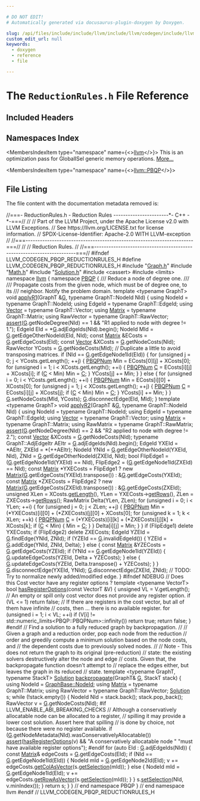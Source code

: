 ```yaml
---

# DO NOT EDIT!
# Automatically generated via docusaurus-plugin-doxygen by Doxygen.

slug: /api/files/include/include/llvm/include/llvm/codegen/include/llvm/codegen/pbqp/reductionrules-h
custom_edit_url: null
keywords:
  - doxygen
  - reference
  - file

---
```





# The `ReductionRules.h` File Reference

<DoxygenPage pluginConfig={pluginConfig}>



## Included Headers

<IncludesList>
<IncludesListItem
  filePath="Graph.h"
  permalink="/docs/api/files/include/include/llvm/include/llvm/codegen/include/llvm/codegen/pbqp/graph-h"
  isLocal="true" />
<IncludesListItem
  filePath="Math.h"
  permalink="/docs/api/files/include/include/llvm/include/llvm/codegen/include/llvm/codegen/pbqp/math-h"
  isLocal="true" />
<IncludesListItem
  filePath="Solution.h"
  permalink="/docs/api/files/include/include/llvm/include/llvm/codegen/include/llvm/codegen/pbqp/solution-h"
  isLocal="true" />
<IncludesListItem
  filePath="cassert"
  permalink=""
  isLocal="false" />
<IncludesListItem
  filePath="limits"
  permalink=""
  isLocal="false" />
</IncludesList>

## Namespaces Index

<MembersIndex>

<MembersIndexItem
  type="namespace"
  name={<><a href="/docs/api/namespaces/llvm">llvm</a></>}>
This is an optimization pass for GlobalISel generic memory operations. <a href="/docs/api/namespaces/llvm/#details">More...</a>
</MembersIndexItem>

<MembersIndexItem
  type="namespace"
  name={<><a href="/docs/api/namespaces/llvm/pbqp">llvm::PBQP</a></>}>
</MembersIndexItem>

</MembersIndex>


## File Listing

The file content with the documentation metadata removed is:

<ProgramListing>

<Link id="l00001" /><CodeLine lineNumber="1"><Highlight kind="comment">//===- ReductionRules.h - Reduction Rules -----------------------&#42;- C++ -&#42;-===//</Highlight><Highlight kind="normal"></Highlight></CodeLine>
<Link id="l00002" /><CodeLine lineNumber="2"><Highlight kind="normal"></Highlight><Highlight kind="comment">//</Highlight><Highlight kind="normal"></Highlight></CodeLine>
<Link id="l00003" /><CodeLine lineNumber="3"><Highlight kind="normal"></Highlight><Highlight kind="comment">// Part of the LLVM Project, under the Apache License v2.0 with LLVM Exceptions.</Highlight><Highlight kind="normal"></Highlight></CodeLine>
<Link id="l00004" /><CodeLine lineNumber="4"><Highlight kind="normal"></Highlight><Highlight kind="comment">// See https://llvm.org/LICENSE.txt for license information.</Highlight><Highlight kind="normal"></Highlight></CodeLine>
<Link id="l00005" /><CodeLine lineNumber="5"><Highlight kind="normal"></Highlight><Highlight kind="comment">// SPDX-License-Identifier: Apache-2.0 WITH LLVM-exception</Highlight><Highlight kind="normal"></Highlight></CodeLine>
<Link id="l00006" /><CodeLine lineNumber="6"><Highlight kind="normal"></Highlight><Highlight kind="comment">//</Highlight><Highlight kind="normal"></Highlight></CodeLine>
<Link id="l00007" /><CodeLine lineNumber="7"><Highlight kind="normal"></Highlight><Highlight kind="comment">//===----------------------------------------------------------------------===//</Highlight><Highlight kind="normal"></Highlight></CodeLine>
<Link id="l00008" /><CodeLine lineNumber="8"><Highlight kind="normal"></Highlight><Highlight kind="comment">//</Highlight><Highlight kind="normal"></Highlight></CodeLine>
<Link id="l00009" /><CodeLine lineNumber="9"><Highlight kind="normal"></Highlight><Highlight kind="comment">// Reduction Rules.</Highlight><Highlight kind="normal"></Highlight></CodeLine>
<Link id="l00010" /><CodeLine lineNumber="10"><Highlight kind="normal"></Highlight><Highlight kind="comment">//</Highlight><Highlight kind="normal"></Highlight></CodeLine>
<Link id="l00011" /><CodeLine lineNumber="11"><Highlight kind="normal"></Highlight><Highlight kind="comment">//===----------------------------------------------------------------------===//</Highlight><Highlight kind="normal"></Highlight></CodeLine>
<Link id="l00012" /><CodeLine lineNumber="12"><Highlight kind="normal"></Highlight></CodeLine>
<Link id="l00013" /><CodeLine lineNumber="13"><Highlight kind="normal"></Highlight><Highlight kind="preprocessor">#ifndef LLVM&#95;CODEGEN&#95;PBQP&#95;REDUCTIONRULES&#95;H</Highlight><Highlight kind="normal"></Highlight></CodeLine>
<Link id="l00014" /><CodeLine lineNumber="14"><Highlight kind="normal"></Highlight><Highlight kind="preprocessor">#define LLVM&#95;CODEGEN&#95;PBQP&#95;REDUCTIONRULES&#95;H</Highlight><Highlight kind="normal"></Highlight></CodeLine>
<Link id="l00015" /><CodeLine lineNumber="15"><Highlight kind="normal"></Highlight></CodeLine>
<Link id="l00016" /><CodeLine lineNumber="16"><Highlight kind="normal"></Highlight><Highlight kind="preprocessor">#include &quot;<a href="/docs/api/files/include/include/llvm/include/llvm/codegen/include/llvm/codegen/pbqp/graph-h">Graph.h</a>&quot;</Highlight><Highlight kind="normal"></Highlight></CodeLine>
<Link id="l00017" /><CodeLine lineNumber="17"><Highlight kind="normal"></Highlight><Highlight kind="preprocessor">#include &quot;<a href="/docs/api/files/include/include/llvm/include/llvm/codegen/include/llvm/codegen/pbqp/math-h">Math.h</a>&quot;</Highlight><Highlight kind="normal"></Highlight></CodeLine>
<Link id="l00018" /><CodeLine lineNumber="18"><Highlight kind="normal"></Highlight><Highlight kind="preprocessor">#include &quot;<a href="/docs/api/files/include/include/llvm/include/llvm/codegen/include/llvm/codegen/pbqp/solution-h">Solution.h</a>&quot;</Highlight><Highlight kind="normal"></Highlight></CodeLine>
<Link id="l00019" /><CodeLine lineNumber="19"><Highlight kind="normal"></Highlight><Highlight kind="preprocessor">#include &lt;cassert&gt;</Highlight><Highlight kind="normal"></Highlight></CodeLine>
<Link id="l00020" /><CodeLine lineNumber="20"><Highlight kind="normal"></Highlight><Highlight kind="preprocessor">#include &lt;limits&gt;</Highlight><Highlight kind="normal"></Highlight></CodeLine>
<Link id="l00021" /><CodeLine lineNumber="21"><Highlight kind="normal"></Highlight></CodeLine>
<Link id="l00022" /><CodeLine lineNumber="22"><Highlight kind="normal"></Highlight><Highlight kind="keyword">namespace </Highlight><Highlight kind="normal"><a href="/docs/api/namespaces/llvm">llvm</a> &#123;</Highlight></CodeLine>
<Link id="l00023" /><CodeLine lineNumber="23"><Highlight kind="normal"></Highlight><Highlight kind="keyword">namespace </Highlight><Highlight kind="normal"><a href="/docs/api/namespaces/llvm/pbqp">PBQP</a> &#123;</Highlight></CodeLine>
<Link id="l00024" /><CodeLine lineNumber="24"><Highlight kind="normal"></Highlight><Highlight kind="comment"></Highlight></CodeLine>
<Link id="l00025" /><CodeLine lineNumber="25"><Highlight kind="comment">  /// Reduce a node of degree one.</Highlight></CodeLine>
<Link id="l00026" /><CodeLine lineNumber="26"><Highlight kind="comment">  ///</Highlight></CodeLine>
<Link id="l00027" /><CodeLine lineNumber="27"><Highlight kind="comment">  /// Propagate costs from the given node, which must be of degree one, to its</Highlight></CodeLine>
<Link id="l00028" /><CodeLine lineNumber="28"><Highlight kind="comment">  /// neighbor. Notify the problem domain.</Highlight><Highlight kind="normal"></Highlight></CodeLine>
<Link id="l00029" /><CodeLine lineNumber="29"><Highlight kind="normal">  </Highlight><Highlight kind="keyword">template</Highlight><Highlight kind="normal"> &lt;</Highlight><Highlight kind="keyword">typename</Highlight><Highlight kind="normal"> GraphT&gt;</Highlight></CodeLine>
<Link id="l00030" /><CodeLine lineNumber="30" lineLink="/docs/api/namespaces/llvm/pbqp/#a8e8a0cd1e0e21531b3b6cf88878ee77b"><Highlight kind="normal">  </Highlight><Highlight kind="keywordtype">void</Highlight><Highlight kind="normal"> <a href="/docs/api/namespaces/llvm/pbqp/#a8e8a0cd1e0e21531b3b6cf88878ee77b">applyR1</a>(GraphT &amp;<a href="/docs/api/files/lib/lib/support/md5-cpp/#ad96b7cf3182ce2ba85e5a7a93b12c441">G</a>, </Highlight><Highlight kind="keyword">typename</Highlight><Highlight kind="normal"> GraphT::NodeId NId) &#123;</Highlight></CodeLine>
<Link id="l00031" /><CodeLine lineNumber="31"><Highlight kind="normal">    </Highlight><Highlight kind="keyword">using </Highlight><Highlight kind="normal">NodeId = </Highlight><Highlight kind="keyword">typename</Highlight><Highlight kind="normal"> GraphT::NodeId;</Highlight></CodeLine>
<Link id="l00032" /><CodeLine lineNumber="32"><Highlight kind="normal">    </Highlight><Highlight kind="keyword">using </Highlight><Highlight kind="normal">EdgeId = </Highlight><Highlight kind="keyword">typename</Highlight><Highlight kind="normal"> GraphT::EdgeId;</Highlight></CodeLine>
<Link id="l00033" /><CodeLine lineNumber="33"><Highlight kind="normal">    </Highlight><Highlight kind="keyword">using </Highlight><Highlight kind="normal"><a href="/docs/api/classes/llvm/pbqp/vector">Vector</a> = </Highlight><Highlight kind="keyword">typename</Highlight><Highlight kind="normal"> GraphT::Vector;</Highlight></CodeLine>
<Link id="l00034" /><CodeLine lineNumber="34"><Highlight kind="normal">    </Highlight><Highlight kind="keyword">using </Highlight><Highlight kind="normal"><a href="/docs/api/classes/llvm/pbqp/matrix">Matrix</a> = </Highlight><Highlight kind="keyword">typename</Highlight><Highlight kind="normal"> GraphT::Matrix;</Highlight></CodeLine>
<Link id="l00035" /><CodeLine lineNumber="35"><Highlight kind="normal">    </Highlight><Highlight kind="keyword">using </Highlight><Highlight kind="normal">RawVector = </Highlight><Highlight kind="keyword">typename</Highlight><Highlight kind="normal"> GraphT::RawVector;</Highlight></CodeLine>
<Link id="l00036" /><CodeLine lineNumber="36"><Highlight kind="normal"></Highlight></CodeLine>
<Link id="l00037" /><CodeLine lineNumber="37"><Highlight kind="normal">    <a href="/docs/api/files/lib/lib/target/lib/target/amdgpu/silowercontrolflow-cpp/#a4868c5d81c5ccc98c47aeab6244346a0">assert</a>(<a href="/docs/api/files/lib/lib/support/md5-cpp/#ad96b7cf3182ce2ba85e5a7a93b12c441">G</a>.getNodeDegree(NId) == 1 &amp;&amp;</Highlight></CodeLine>
<Link id="l00038" /><CodeLine lineNumber="38"><Highlight kind="normal">           </Highlight><Highlight kind="stringliteral">&quot;R1 applied to node with degree != 1.&quot;</Highlight><Highlight kind="normal">);</Highlight></CodeLine>
<Link id="l00039" /><CodeLine lineNumber="39"><Highlight kind="normal"></Highlight></CodeLine>
<Link id="l00040" /><CodeLine lineNumber="40"><Highlight kind="normal">    EdgeId EId = &#42;<a href="/docs/api/files/lib/lib/support/md5-cpp/#ad96b7cf3182ce2ba85e5a7a93b12c441">G</a>.adjEdgeIds(NId).begin();</Highlight></CodeLine>
<Link id="l00041" /><CodeLine lineNumber="41"><Highlight kind="normal">    NodeId MId = <a href="/docs/api/files/lib/lib/support/md5-cpp/#ad96b7cf3182ce2ba85e5a7a93b12c441">G</a>.getEdgeOtherNodeId(EId, NId);</Highlight></CodeLine>
<Link id="l00042" /><CodeLine lineNumber="42"><Highlight kind="normal"></Highlight></CodeLine>
<Link id="l00043" /><CodeLine lineNumber="43"><Highlight kind="normal">    </Highlight><Highlight kind="keyword">const</Highlight><Highlight kind="normal"> <a href="/docs/api/classes/llvm/pbqp/matrix">Matrix</a> &amp;ECosts = <a href="/docs/api/files/lib/lib/support/md5-cpp/#ad96b7cf3182ce2ba85e5a7a93b12c441">G</a>.getEdgeCosts(EId);</Highlight></CodeLine>
<Link id="l00044" /><CodeLine lineNumber="44"><Highlight kind="normal">    </Highlight><Highlight kind="keyword">const</Highlight><Highlight kind="normal"> <a href="/docs/api/classes/llvm/pbqp/vector">Vector</a> &amp;XCosts = <a href="/docs/api/files/lib/lib/support/md5-cpp/#ad96b7cf3182ce2ba85e5a7a93b12c441">G</a>.getNodeCosts(NId);</Highlight></CodeLine>
<Link id="l00045" /><CodeLine lineNumber="45"><Highlight kind="normal">    RawVector YCosts = <a href="/docs/api/files/lib/lib/support/md5-cpp/#ad96b7cf3182ce2ba85e5a7a93b12c441">G</a>.getNodeCosts(MId);</Highlight></CodeLine>
<Link id="l00046" /><CodeLine lineNumber="46"><Highlight kind="normal"></Highlight></CodeLine>
<Link id="l00047" /><CodeLine lineNumber="47"><Highlight kind="normal">    </Highlight><Highlight kind="comment">// Duplicate a little to avoid transposing matrices.</Highlight><Highlight kind="normal"></Highlight></CodeLine>
<Link id="l00048" /><CodeLine lineNumber="48"><Highlight kind="normal">    </Highlight><Highlight kind="keywordflow">if</Highlight><Highlight kind="normal"> (NId == <a href="/docs/api/files/lib/lib/support/md5-cpp/#ad96b7cf3182ce2ba85e5a7a93b12c441">G</a>.getEdgeNode1Id(EId)) &#123;</Highlight></CodeLine>
<Link id="l00049" /><CodeLine lineNumber="49"><Highlight kind="normal">      </Highlight><Highlight kind="keywordflow">for</Highlight><Highlight kind="normal"> (</Highlight><Highlight kind="keywordtype">unsigned</Highlight><Highlight kind="normal"> j = 0; j &lt; YCosts.getLength(); ++j) &#123;</Highlight></CodeLine>
<Link id="l00050" /><CodeLine lineNumber="50"><Highlight kind="normal">        <a href="/docs/api/namespaces/llvm/pbqp/#a7bb13d1dd9c69a2a9350ca5ba163a715">PBQPNum</a> Min = ECosts&#91;0&#93;&#91;j&#93; + XCosts&#91;0&#93;;</Highlight></CodeLine>
<Link id="l00051" /><CodeLine lineNumber="51"><Highlight kind="normal">        </Highlight><Highlight kind="keywordflow">for</Highlight><Highlight kind="normal"> (</Highlight><Highlight kind="keywordtype">unsigned</Highlight><Highlight kind="normal"> i = 1; i &lt; XCosts.getLength(); ++i) &#123;</Highlight></CodeLine>
<Link id="l00052" /><CodeLine lineNumber="52"><Highlight kind="normal">          <a href="/docs/api/namespaces/llvm/pbqp/#a7bb13d1dd9c69a2a9350ca5ba163a715">PBQPNum</a> <a href="/docs/api/namespaces/llvm/callingconv/#ac6aa1387c4375260e2468eb5a77fdb4cafd841a49aec1539bc88abc8ff9e170fb">C</a> = ECosts&#91;i&#93;&#91;j&#93; + XCosts&#91;i&#93;;</Highlight></CodeLine>
<Link id="l00053" /><CodeLine lineNumber="53"><Highlight kind="normal">          </Highlight><Highlight kind="keywordflow">if</Highlight><Highlight kind="normal"> (<a href="/docs/api/namespaces/llvm/callingconv/#ac6aa1387c4375260e2468eb5a77fdb4cafd841a49aec1539bc88abc8ff9e170fb">C</a> &lt; Min)</Highlight></CodeLine>
<Link id="l00054" /><CodeLine lineNumber="54"><Highlight kind="normal">            Min = <a href="/docs/api/namespaces/llvm/callingconv/#ac6aa1387c4375260e2468eb5a77fdb4cafd841a49aec1539bc88abc8ff9e170fb">C</a>;</Highlight></CodeLine>
<Link id="l00055" /><CodeLine lineNumber="55"><Highlight kind="normal">        &#125;</Highlight></CodeLine>
<Link id="l00056" /><CodeLine lineNumber="56"><Highlight kind="normal">        YCosts&#91;j&#93; += Min;</Highlight></CodeLine>
<Link id="l00057" /><CodeLine lineNumber="57"><Highlight kind="normal">      &#125;</Highlight></CodeLine>
<Link id="l00058" /><CodeLine lineNumber="58"><Highlight kind="normal">    &#125; </Highlight><Highlight kind="keywordflow">else</Highlight><Highlight kind="normal"> &#123;</Highlight></CodeLine>
<Link id="l00059" /><CodeLine lineNumber="59"><Highlight kind="normal">      </Highlight><Highlight kind="keywordflow">for</Highlight><Highlight kind="normal"> (</Highlight><Highlight kind="keywordtype">unsigned</Highlight><Highlight kind="normal"> i = 0; i &lt; YCosts.getLength(); ++i) &#123;</Highlight></CodeLine>
<Link id="l00060" /><CodeLine lineNumber="60"><Highlight kind="normal">        <a href="/docs/api/namespaces/llvm/pbqp/#a7bb13d1dd9c69a2a9350ca5ba163a715">PBQPNum</a> Min = ECosts&#91;i&#93;&#91;0&#93; + XCosts&#91;0&#93;;</Highlight></CodeLine>
<Link id="l00061" /><CodeLine lineNumber="61"><Highlight kind="normal">        </Highlight><Highlight kind="keywordflow">for</Highlight><Highlight kind="normal"> (</Highlight><Highlight kind="keywordtype">unsigned</Highlight><Highlight kind="normal"> j = 1; j &lt; XCosts.getLength(); ++j) &#123;</Highlight></CodeLine>
<Link id="l00062" /><CodeLine lineNumber="62"><Highlight kind="normal">          <a href="/docs/api/namespaces/llvm/pbqp/#a7bb13d1dd9c69a2a9350ca5ba163a715">PBQPNum</a> <a href="/docs/api/namespaces/llvm/callingconv/#ac6aa1387c4375260e2468eb5a77fdb4cafd841a49aec1539bc88abc8ff9e170fb">C</a> = ECosts&#91;i&#93;&#91;j&#93; + XCosts&#91;j&#93;;</Highlight></CodeLine>
<Link id="l00063" /><CodeLine lineNumber="63"><Highlight kind="normal">          </Highlight><Highlight kind="keywordflow">if</Highlight><Highlight kind="normal"> (<a href="/docs/api/namespaces/llvm/callingconv/#ac6aa1387c4375260e2468eb5a77fdb4cafd841a49aec1539bc88abc8ff9e170fb">C</a> &lt; Min)</Highlight></CodeLine>
<Link id="l00064" /><CodeLine lineNumber="64"><Highlight kind="normal">            Min = <a href="/docs/api/namespaces/llvm/callingconv/#ac6aa1387c4375260e2468eb5a77fdb4cafd841a49aec1539bc88abc8ff9e170fb">C</a>;</Highlight></CodeLine>
<Link id="l00065" /><CodeLine lineNumber="65"><Highlight kind="normal">        &#125;</Highlight></CodeLine>
<Link id="l00066" /><CodeLine lineNumber="66"><Highlight kind="normal">        YCosts&#91;i&#93; += Min;</Highlight></CodeLine>
<Link id="l00067" /><CodeLine lineNumber="67"><Highlight kind="normal">      &#125;</Highlight></CodeLine>
<Link id="l00068" /><CodeLine lineNumber="68"><Highlight kind="normal">    &#125;</Highlight></CodeLine>
<Link id="l00069" /><CodeLine lineNumber="69"><Highlight kind="normal">    <a href="/docs/api/files/lib/lib/support/md5-cpp/#ad96b7cf3182ce2ba85e5a7a93b12c441">G</a>.setNodeCosts(MId, YCosts);</Highlight></CodeLine>
<Link id="l00070" /><CodeLine lineNumber="70"><Highlight kind="normal">    <a href="/docs/api/files/lib/lib/support/md5-cpp/#ad96b7cf3182ce2ba85e5a7a93b12c441">G</a>.disconnectEdge(EId, MId);</Highlight></CodeLine>
<Link id="l00071" /><CodeLine lineNumber="71"><Highlight kind="normal">  &#125;</Highlight></CodeLine>
<Link id="l00072" /><CodeLine lineNumber="72"><Highlight kind="normal"></Highlight></CodeLine>
<Link id="l00073" /><CodeLine lineNumber="73"><Highlight kind="normal">  </Highlight><Highlight kind="keyword">template</Highlight><Highlight kind="normal"> &lt;</Highlight><Highlight kind="keyword">typename</Highlight><Highlight kind="normal"> GraphT&gt;</Highlight></CodeLine>
<Link id="l00074" /><CodeLine lineNumber="74" lineLink="/docs/api/namespaces/llvm/pbqp/#a7d21d6d08fe746df3e5621b4703523ea"><Highlight kind="normal">  </Highlight><Highlight kind="keywordtype">void</Highlight><Highlight kind="normal"> <a href="/docs/api/namespaces/llvm/pbqp/#a7d21d6d08fe746df3e5621b4703523ea">applyR2</a>(GraphT &amp;<a href="/docs/api/files/lib/lib/support/md5-cpp/#ad96b7cf3182ce2ba85e5a7a93b12c441">G</a>, </Highlight><Highlight kind="keyword">typename</Highlight><Highlight kind="normal"> GraphT::NodeId NId) &#123;</Highlight></CodeLine>
<Link id="l00075" /><CodeLine lineNumber="75"><Highlight kind="normal">    </Highlight><Highlight kind="keyword">using </Highlight><Highlight kind="normal">NodeId = </Highlight><Highlight kind="keyword">typename</Highlight><Highlight kind="normal"> GraphT::NodeId;</Highlight></CodeLine>
<Link id="l00076" /><CodeLine lineNumber="76"><Highlight kind="normal">    </Highlight><Highlight kind="keyword">using </Highlight><Highlight kind="normal">EdgeId = </Highlight><Highlight kind="keyword">typename</Highlight><Highlight kind="normal"> GraphT::EdgeId;</Highlight></CodeLine>
<Link id="l00077" /><CodeLine lineNumber="77"><Highlight kind="normal">    </Highlight><Highlight kind="keyword">using </Highlight><Highlight kind="normal"><a href="/docs/api/classes/llvm/pbqp/vector">Vector</a> = </Highlight><Highlight kind="keyword">typename</Highlight><Highlight kind="normal"> GraphT::Vector;</Highlight></CodeLine>
<Link id="l00078" /><CodeLine lineNumber="78"><Highlight kind="normal">    </Highlight><Highlight kind="keyword">using </Highlight><Highlight kind="normal"><a href="/docs/api/classes/llvm/pbqp/matrix">Matrix</a> = </Highlight><Highlight kind="keyword">typename</Highlight><Highlight kind="normal"> GraphT::Matrix;</Highlight></CodeLine>
<Link id="l00079" /><CodeLine lineNumber="79"><Highlight kind="normal">    </Highlight><Highlight kind="keyword">using </Highlight><Highlight kind="normal">RawMatrix = </Highlight><Highlight kind="keyword">typename</Highlight><Highlight kind="normal"> GraphT::RawMatrix;</Highlight></CodeLine>
<Link id="l00080" /><CodeLine lineNumber="80"><Highlight kind="normal"></Highlight></CodeLine>
<Link id="l00081" /><CodeLine lineNumber="81"><Highlight kind="normal">    <a href="/docs/api/files/lib/lib/target/lib/target/amdgpu/silowercontrolflow-cpp/#a4868c5d81c5ccc98c47aeab6244346a0">assert</a>(<a href="/docs/api/files/lib/lib/support/md5-cpp/#ad96b7cf3182ce2ba85e5a7a93b12c441">G</a>.getNodeDegree(NId) == 2 &amp;&amp;</Highlight></CodeLine>
<Link id="l00082" /><CodeLine lineNumber="82"><Highlight kind="normal">           </Highlight><Highlight kind="stringliteral">&quot;R2 applied to node with degree != 2.&quot;</Highlight><Highlight kind="normal">);</Highlight></CodeLine>
<Link id="l00083" /><CodeLine lineNumber="83"><Highlight kind="normal"></Highlight></CodeLine>
<Link id="l00084" /><CodeLine lineNumber="84"><Highlight kind="normal">    </Highlight><Highlight kind="keyword">const</Highlight><Highlight kind="normal"> <a href="/docs/api/classes/llvm/pbqp/vector">Vector</a> &amp;XCosts = <a href="/docs/api/files/lib/lib/support/md5-cpp/#ad96b7cf3182ce2ba85e5a7a93b12c441">G</a>.getNodeCosts(NId);</Highlight></CodeLine>
<Link id="l00085" /><CodeLine lineNumber="85"><Highlight kind="normal"></Highlight></CodeLine>
<Link id="l00086" /><CodeLine lineNumber="86"><Highlight kind="normal">    </Highlight><Highlight kind="keyword">typename</Highlight><Highlight kind="normal"> GraphT::AdjEdgeItr AEItr = <a href="/docs/api/files/lib/lib/support/md5-cpp/#ad96b7cf3182ce2ba85e5a7a93b12c441">G</a>.adjEdgeIds(NId).begin();</Highlight></CodeLine>
<Link id="l00087" /><CodeLine lineNumber="87"><Highlight kind="normal">    EdgeId YXEId = &#42;AEItr,</Highlight></CodeLine>
<Link id="l00088" /><CodeLine lineNumber="88"><Highlight kind="normal">           ZXEId = &#42;(++AEItr);</Highlight></CodeLine>
<Link id="l00089" /><CodeLine lineNumber="89"><Highlight kind="normal"></Highlight></CodeLine>
<Link id="l00090" /><CodeLine lineNumber="90"><Highlight kind="normal">    NodeId YNId = <a href="/docs/api/files/lib/lib/support/md5-cpp/#ad96b7cf3182ce2ba85e5a7a93b12c441">G</a>.getEdgeOtherNodeId(YXEId, NId),</Highlight></CodeLine>
<Link id="l00091" /><CodeLine lineNumber="91"><Highlight kind="normal">           ZNId = <a href="/docs/api/files/lib/lib/support/md5-cpp/#ad96b7cf3182ce2ba85e5a7a93b12c441">G</a>.getEdgeOtherNodeId(ZXEId, NId);</Highlight></CodeLine>
<Link id="l00092" /><CodeLine lineNumber="92"><Highlight kind="normal"></Highlight></CodeLine>
<Link id="l00093" /><CodeLine lineNumber="93"><Highlight kind="normal">    </Highlight><Highlight kind="keywordtype">bool</Highlight><Highlight kind="normal"> FlipEdge1 = (<a href="/docs/api/files/lib/lib/support/md5-cpp/#ad96b7cf3182ce2ba85e5a7a93b12c441">G</a>.getEdgeNode1Id(YXEId) == NId),</Highlight></CodeLine>
<Link id="l00094" /><CodeLine lineNumber="94"><Highlight kind="normal">         FlipEdge2 = (<a href="/docs/api/files/lib/lib/support/md5-cpp/#ad96b7cf3182ce2ba85e5a7a93b12c441">G</a>.getEdgeNode1Id(ZXEId) == NId);</Highlight></CodeLine>
<Link id="l00095" /><CodeLine lineNumber="95"><Highlight kind="normal"></Highlight></CodeLine>
<Link id="l00096" /><CodeLine lineNumber="96"><Highlight kind="normal">    </Highlight><Highlight kind="keyword">const</Highlight><Highlight kind="normal"> <a href="/docs/api/classes/llvm/pbqp/matrix">Matrix</a> &#42;YXECosts = FlipEdge1 ?</Highlight></CodeLine>
<Link id="l00097" /><CodeLine lineNumber="97"><Highlight kind="normal">      </Highlight><Highlight kind="keyword">new</Highlight><Highlight kind="normal"> <a href="/docs/api/files/lib/lib/codegen/liveregmatrix-cpp/#a8989acb71bd355e02bcf3a930b5e54ea">Matrix</a>(<a href="/docs/api/files/lib/lib/support/md5-cpp/#ad96b7cf3182ce2ba85e5a7a93b12c441">G</a>.getEdgeCosts(YXEId).transpose()) :</Highlight></CodeLine>
<Link id="l00098" /><CodeLine lineNumber="98"><Highlight kind="normal">      &amp;<a href="/docs/api/files/lib/lib/support/md5-cpp/#ad96b7cf3182ce2ba85e5a7a93b12c441">G</a>.getEdgeCosts(YXEId);</Highlight></CodeLine>
<Link id="l00099" /><CodeLine lineNumber="99"><Highlight kind="normal"></Highlight></CodeLine>
<Link id="l00100" /><CodeLine lineNumber="100"><Highlight kind="normal">    </Highlight><Highlight kind="keyword">const</Highlight><Highlight kind="normal"> <a href="/docs/api/classes/llvm/pbqp/matrix">Matrix</a> &#42;ZXECosts = FlipEdge2 ?</Highlight></CodeLine>
<Link id="l00101" /><CodeLine lineNumber="101"><Highlight kind="normal">      </Highlight><Highlight kind="keyword">new</Highlight><Highlight kind="normal"> <a href="/docs/api/files/lib/lib/codegen/liveregmatrix-cpp/#a8989acb71bd355e02bcf3a930b5e54ea">Matrix</a>(<a href="/docs/api/files/lib/lib/support/md5-cpp/#ad96b7cf3182ce2ba85e5a7a93b12c441">G</a>.getEdgeCosts(ZXEId).transpose()) :</Highlight></CodeLine>
<Link id="l00102" /><CodeLine lineNumber="102"><Highlight kind="normal">      &amp;<a href="/docs/api/files/lib/lib/support/md5-cpp/#ad96b7cf3182ce2ba85e5a7a93b12c441">G</a>.getEdgeCosts(ZXEId);</Highlight></CodeLine>
<Link id="l00103" /><CodeLine lineNumber="103"><Highlight kind="normal"></Highlight></CodeLine>
<Link id="l00104" /><CodeLine lineNumber="104"><Highlight kind="normal">    </Highlight><Highlight kind="keywordtype">unsigned</Highlight><Highlight kind="normal"> XLen = XCosts.<a href="/docs/api/classes/llvm/pbqp/vector/#a0d2ab0a97a2cafb77c0a18b12fffc7d5">getLength</a>(),</Highlight></CodeLine>
<Link id="l00105" /><CodeLine lineNumber="105"><Highlight kind="normal">      YLen = YXECosts-&gt;<a href="/docs/api/classes/llvm/pbqp/matrix/#a87d38d8fbb575ef8c0e8915ea549da17">getRows</a>(),</Highlight></CodeLine>
<Link id="l00106" /><CodeLine lineNumber="106"><Highlight kind="normal">      ZLen = ZXECosts-&gt;<a href="/docs/api/classes/llvm/pbqp/matrix/#a87d38d8fbb575ef8c0e8915ea549da17">getRows</a>();</Highlight></CodeLine>
<Link id="l00107" /><CodeLine lineNumber="107"><Highlight kind="normal"></Highlight></CodeLine>
<Link id="l00108" /><CodeLine lineNumber="108"><Highlight kind="normal">    RawMatrix Delta(YLen, ZLen);</Highlight></CodeLine>
<Link id="l00109" /><CodeLine lineNumber="109"><Highlight kind="normal"></Highlight></CodeLine>
<Link id="l00110" /><CodeLine lineNumber="110"><Highlight kind="normal">    </Highlight><Highlight kind="keywordflow">for</Highlight><Highlight kind="normal"> (</Highlight><Highlight kind="keywordtype">unsigned</Highlight><Highlight kind="normal"> i = 0; i &lt; YLen; ++i) &#123;</Highlight></CodeLine>
<Link id="l00111" /><CodeLine lineNumber="111"><Highlight kind="normal">      </Highlight><Highlight kind="keywordflow">for</Highlight><Highlight kind="normal"> (</Highlight><Highlight kind="keywordtype">unsigned</Highlight><Highlight kind="normal"> j = 0; j &lt; ZLen; ++j) &#123;</Highlight></CodeLine>
<Link id="l00112" /><CodeLine lineNumber="112"><Highlight kind="normal">        <a href="/docs/api/namespaces/llvm/pbqp/#a7bb13d1dd9c69a2a9350ca5ba163a715">PBQPNum</a> Min = (&#42;YXECosts)&#91;i&#93;&#91;0&#93; + (&#42;ZXECosts)&#91;j&#93;&#91;0&#93; + XCosts&#91;0&#93;;</Highlight></CodeLine>
<Link id="l00113" /><CodeLine lineNumber="113"><Highlight kind="normal">        </Highlight><Highlight kind="keywordflow">for</Highlight><Highlight kind="normal"> (</Highlight><Highlight kind="keywordtype">unsigned</Highlight><Highlight kind="normal"> k = 1; k &lt; XLen; ++k) &#123;</Highlight></CodeLine>
<Link id="l00114" /><CodeLine lineNumber="114"><Highlight kind="normal">          <a href="/docs/api/namespaces/llvm/pbqp/#a7bb13d1dd9c69a2a9350ca5ba163a715">PBQPNum</a> <a href="/docs/api/namespaces/llvm/callingconv/#ac6aa1387c4375260e2468eb5a77fdb4cafd841a49aec1539bc88abc8ff9e170fb">C</a> = (&#42;YXECosts)&#91;i&#93;&#91;k&#93; + (&#42;ZXECosts)&#91;j&#93;&#91;k&#93; + XCosts&#91;k&#93;;</Highlight></CodeLine>
<Link id="l00115" /><CodeLine lineNumber="115"><Highlight kind="normal">          </Highlight><Highlight kind="keywordflow">if</Highlight><Highlight kind="normal"> (<a href="/docs/api/namespaces/llvm/callingconv/#ac6aa1387c4375260e2468eb5a77fdb4cafd841a49aec1539bc88abc8ff9e170fb">C</a> &lt; Min) &#123;</Highlight></CodeLine>
<Link id="l00116" /><CodeLine lineNumber="116"><Highlight kind="normal">            Min = <a href="/docs/api/namespaces/llvm/callingconv/#ac6aa1387c4375260e2468eb5a77fdb4cafd841a49aec1539bc88abc8ff9e170fb">C</a>;</Highlight></CodeLine>
<Link id="l00117" /><CodeLine lineNumber="117"><Highlight kind="normal">          &#125;</Highlight></CodeLine>
<Link id="l00118" /><CodeLine lineNumber="118"><Highlight kind="normal">        &#125;</Highlight></CodeLine>
<Link id="l00119" /><CodeLine lineNumber="119"><Highlight kind="normal">        Delta&#91;i&#93;&#91;j&#93; = Min;</Highlight></CodeLine>
<Link id="l00120" /><CodeLine lineNumber="120"><Highlight kind="normal">      &#125;</Highlight></CodeLine>
<Link id="l00121" /><CodeLine lineNumber="121"><Highlight kind="normal">    &#125;</Highlight></CodeLine>
<Link id="l00122" /><CodeLine lineNumber="122"><Highlight kind="normal"></Highlight></CodeLine>
<Link id="l00123" /><CodeLine lineNumber="123"><Highlight kind="normal">    </Highlight><Highlight kind="keywordflow">if</Highlight><Highlight kind="normal"> (FlipEdge1)</Highlight></CodeLine>
<Link id="l00124" /><CodeLine lineNumber="124"><Highlight kind="normal">      </Highlight><Highlight kind="keyword">delete</Highlight><Highlight kind="normal"> YXECosts;</Highlight></CodeLine>
<Link id="l00125" /><CodeLine lineNumber="125"><Highlight kind="normal"></Highlight></CodeLine>
<Link id="l00126" /><CodeLine lineNumber="126"><Highlight kind="normal">    </Highlight><Highlight kind="keywordflow">if</Highlight><Highlight kind="normal"> (FlipEdge2)</Highlight></CodeLine>
<Link id="l00127" /><CodeLine lineNumber="127"><Highlight kind="normal">      </Highlight><Highlight kind="keyword">delete</Highlight><Highlight kind="normal"> ZXECosts;</Highlight></CodeLine>
<Link id="l00128" /><CodeLine lineNumber="128"><Highlight kind="normal"></Highlight></CodeLine>
<Link id="l00129" /><CodeLine lineNumber="129"><Highlight kind="normal">    EdgeId YZEId = <a href="/docs/api/files/lib/lib/support/md5-cpp/#ad96b7cf3182ce2ba85e5a7a93b12c441">G</a>.findEdge(YNId, ZNId);</Highlight></CodeLine>
<Link id="l00130" /><CodeLine lineNumber="130"><Highlight kind="normal"></Highlight></CodeLine>
<Link id="l00131" /><CodeLine lineNumber="131"><Highlight kind="normal">    </Highlight><Highlight kind="keywordflow">if</Highlight><Highlight kind="normal"> (YZEId == <a href="/docs/api/files/lib/lib/support/md5-cpp/#ad96b7cf3182ce2ba85e5a7a93b12c441">G</a>.invalidEdgeId()) &#123;</Highlight></CodeLine>
<Link id="l00132" /><CodeLine lineNumber="132"><Highlight kind="normal">      YZEId = <a href="/docs/api/files/lib/lib/support/md5-cpp/#ad96b7cf3182ce2ba85e5a7a93b12c441">G</a>.addEdge(YNId, ZNId, Delta);</Highlight></CodeLine>
<Link id="l00133" /><CodeLine lineNumber="133"><Highlight kind="normal">    &#125; </Highlight><Highlight kind="keywordflow">else</Highlight><Highlight kind="normal"> &#123;</Highlight></CodeLine>
<Link id="l00134" /><CodeLine lineNumber="134"><Highlight kind="normal">      </Highlight><Highlight kind="keyword">const</Highlight><Highlight kind="normal"> <a href="/docs/api/classes/llvm/pbqp/matrix">Matrix</a> &amp;YZECosts = <a href="/docs/api/files/lib/lib/support/md5-cpp/#ad96b7cf3182ce2ba85e5a7a93b12c441">G</a>.getEdgeCosts(YZEId);</Highlight></CodeLine>
<Link id="l00135" /><CodeLine lineNumber="135"><Highlight kind="normal">      </Highlight><Highlight kind="keywordflow">if</Highlight><Highlight kind="normal"> (YNId == <a href="/docs/api/files/lib/lib/support/md5-cpp/#ad96b7cf3182ce2ba85e5a7a93b12c441">G</a>.getEdgeNode1Id(YZEId)) &#123;</Highlight></CodeLine>
<Link id="l00136" /><CodeLine lineNumber="136"><Highlight kind="normal">        <a href="/docs/api/files/lib/lib/support/md5-cpp/#ad96b7cf3182ce2ba85e5a7a93b12c441">G</a>.updateEdgeCosts(YZEId, Delta + YZECosts);</Highlight></CodeLine>
<Link id="l00137" /><CodeLine lineNumber="137"><Highlight kind="normal">      &#125; </Highlight><Highlight kind="keywordflow">else</Highlight><Highlight kind="normal"> &#123;</Highlight></CodeLine>
<Link id="l00138" /><CodeLine lineNumber="138"><Highlight kind="normal">        <a href="/docs/api/files/lib/lib/support/md5-cpp/#ad96b7cf3182ce2ba85e5a7a93b12c441">G</a>.updateEdgeCosts(YZEId, Delta.transpose() + YZECosts);</Highlight></CodeLine>
<Link id="l00139" /><CodeLine lineNumber="139"><Highlight kind="normal">      &#125;</Highlight></CodeLine>
<Link id="l00140" /><CodeLine lineNumber="140"><Highlight kind="normal">    &#125;</Highlight></CodeLine>
<Link id="l00141" /><CodeLine lineNumber="141"><Highlight kind="normal"></Highlight></CodeLine>
<Link id="l00142" /><CodeLine lineNumber="142"><Highlight kind="normal">    <a href="/docs/api/files/lib/lib/support/md5-cpp/#ad96b7cf3182ce2ba85e5a7a93b12c441">G</a>.disconnectEdge(YXEId, YNId);</Highlight></CodeLine>
<Link id="l00143" /><CodeLine lineNumber="143"><Highlight kind="normal">    <a href="/docs/api/files/lib/lib/support/md5-cpp/#ad96b7cf3182ce2ba85e5a7a93b12c441">G</a>.disconnectEdge(ZXEId, ZNId);</Highlight></CodeLine>
<Link id="l00144" /><CodeLine lineNumber="144"><Highlight kind="normal"></Highlight></CodeLine>
<Link id="l00145" /><CodeLine lineNumber="145"><Highlight kind="normal">    </Highlight><Highlight kind="comment">// TODO: Try to normalize newly added/modified edge.</Highlight><Highlight kind="normal"></Highlight></CodeLine>
<Link id="l00146" /><CodeLine lineNumber="146"><Highlight kind="normal">  &#125;</Highlight></CodeLine>
<Link id="l00147" /><CodeLine lineNumber="147"><Highlight kind="normal"></Highlight></CodeLine>
<Link id="l00148" /><CodeLine lineNumber="148"><Highlight kind="normal"></Highlight><Highlight kind="preprocessor">#ifndef NDEBUG</Highlight><Highlight kind="normal"></Highlight></CodeLine>
<Link id="l00149" /><CodeLine lineNumber="149"><Highlight kind="normal">  </Highlight><Highlight kind="comment">// Does this Cost vector have any register options ?</Highlight><Highlight kind="normal"></Highlight></CodeLine>
<Link id="l00150" /><CodeLine lineNumber="150"><Highlight kind="normal">  </Highlight><Highlight kind="keyword">template</Highlight><Highlight kind="normal"> &lt;</Highlight><Highlight kind="keyword">typename</Highlight><Highlight kind="normal"> VectorT&gt;</Highlight></CodeLine>
<Link id="l00151" /><CodeLine lineNumber="151" lineLink="/docs/api/namespaces/llvm/pbqp/#afbd733eaf2e65c29bd431dc5142df760"><Highlight kind="normal">  </Highlight><Highlight kind="keywordtype">bool</Highlight><Highlight kind="normal"> <a href="/docs/api/namespaces/llvm/pbqp/#afbd733eaf2e65c29bd431dc5142df760">hasRegisterOptions</a>(</Highlight><Highlight kind="keyword">const</Highlight><Highlight kind="normal"> VectorT &amp;V) &#123;</Highlight></CodeLine>
<Link id="l00152" /><CodeLine lineNumber="152"><Highlight kind="normal">    </Highlight><Highlight kind="keywordtype">unsigned</Highlight><Highlight kind="normal"> VL = V.getLength();</Highlight></CodeLine>
<Link id="l00153" /><CodeLine lineNumber="153"><Highlight kind="normal"></Highlight></CodeLine>
<Link id="l00154" /><CodeLine lineNumber="154"><Highlight kind="normal">    </Highlight><Highlight kind="comment">// An empty or spill only cost vector does not provide any register option.</Highlight><Highlight kind="normal"></Highlight></CodeLine>
<Link id="l00155" /><CodeLine lineNumber="155"><Highlight kind="normal">    </Highlight><Highlight kind="keywordflow">if</Highlight><Highlight kind="normal"> (VL &lt;= 1)</Highlight></CodeLine>
<Link id="l00156" /><CodeLine lineNumber="156"><Highlight kind="normal">      </Highlight><Highlight kind="keywordflow">return</Highlight><Highlight kind="normal"> </Highlight><Highlight kind="keyword">false</Highlight><Highlight kind="normal">;</Highlight></CodeLine>
<Link id="l00157" /><CodeLine lineNumber="157"><Highlight kind="normal"></Highlight></CodeLine>
<Link id="l00158" /><CodeLine lineNumber="158"><Highlight kind="normal">    </Highlight><Highlight kind="comment">// If there are registers in the cost vector, but all of them have infinite</Highlight><Highlight kind="normal"></Highlight></CodeLine>
<Link id="l00159" /><CodeLine lineNumber="159"><Highlight kind="normal">    </Highlight><Highlight kind="comment">// costs, then ... there is no available register.</Highlight><Highlight kind="normal"></Highlight></CodeLine>
<Link id="l00160" /><CodeLine lineNumber="160"><Highlight kind="normal">    </Highlight><Highlight kind="keywordflow">for</Highlight><Highlight kind="normal"> (</Highlight><Highlight kind="keywordtype">unsigned</Highlight><Highlight kind="normal"> i = 1; i &lt; VL; ++i)</Highlight></CodeLine>
<Link id="l00161" /><CodeLine lineNumber="161"><Highlight kind="normal">      </Highlight><Highlight kind="keywordflow">if</Highlight><Highlight kind="normal"> (V&#91;i&#93; != std::numeric&#95;limits&lt;PBQP::PBQPNum&gt;::infinity())</Highlight></CodeLine>
<Link id="l00162" /><CodeLine lineNumber="162"><Highlight kind="normal">        </Highlight><Highlight kind="keywordflow">return</Highlight><Highlight kind="normal"> </Highlight><Highlight kind="keyword">true</Highlight><Highlight kind="normal">;</Highlight></CodeLine>
<Link id="l00163" /><CodeLine lineNumber="163"><Highlight kind="normal"></Highlight></CodeLine>
<Link id="l00164" /><CodeLine lineNumber="164"><Highlight kind="normal">    </Highlight><Highlight kind="keywordflow">return</Highlight><Highlight kind="normal"> </Highlight><Highlight kind="keyword">false</Highlight><Highlight kind="normal">;</Highlight></CodeLine>
<Link id="l00165" /><CodeLine lineNumber="165"><Highlight kind="normal">  &#125;</Highlight></CodeLine>
<Link id="l00166" /><CodeLine lineNumber="166"><Highlight kind="normal"></Highlight><Highlight kind="preprocessor">#endif</Highlight><Highlight kind="normal"></Highlight></CodeLine>
<Link id="l00167" /><CodeLine lineNumber="167"><Highlight kind="normal"></Highlight></CodeLine>
<Link id="l00168" /><CodeLine lineNumber="168"><Highlight kind="normal">  </Highlight><Highlight kind="comment">// Find a solution to a fully reduced graph by backpropagation.</Highlight><Highlight kind="normal"></Highlight></CodeLine>
<Link id="l00169" /><CodeLine lineNumber="169"><Highlight kind="normal">  </Highlight><Highlight kind="comment">//</Highlight><Highlight kind="normal"></Highlight></CodeLine>
<Link id="l00170" /><CodeLine lineNumber="170"><Highlight kind="normal">  </Highlight><Highlight kind="comment">// Given a graph and a reduction order, pop each node from the reduction</Highlight><Highlight kind="normal"></Highlight></CodeLine>
<Link id="l00171" /><CodeLine lineNumber="171"><Highlight kind="normal">  </Highlight><Highlight kind="comment">// order and greedily compute a minimum solution based on the node costs, and</Highlight><Highlight kind="normal"></Highlight></CodeLine>
<Link id="l00172" /><CodeLine lineNumber="172"><Highlight kind="normal">  </Highlight><Highlight kind="comment">// the dependent costs due to previously solved nodes.</Highlight><Highlight kind="normal"></Highlight></CodeLine>
<Link id="l00173" /><CodeLine lineNumber="173"><Highlight kind="normal">  </Highlight><Highlight kind="comment">//</Highlight><Highlight kind="normal"></Highlight></CodeLine>
<Link id="l00174" /><CodeLine lineNumber="174"><Highlight kind="normal">  </Highlight><Highlight kind="comment">// Note - This does not return the graph to its original (pre-reduction)</Highlight><Highlight kind="normal"></Highlight></CodeLine>
<Link id="l00175" /><CodeLine lineNumber="175"><Highlight kind="normal">  </Highlight><Highlight kind="comment">//        state: the existing solvers destructively alter the node and edge</Highlight><Highlight kind="normal"></Highlight></CodeLine>
<Link id="l00176" /><CodeLine lineNumber="176"><Highlight kind="normal">  </Highlight><Highlight kind="comment">//        costs. Given that, the backpropagate function doesn&#39;t attempt to</Highlight><Highlight kind="normal"></Highlight></CodeLine>
<Link id="l00177" /><CodeLine lineNumber="177"><Highlight kind="normal">  </Highlight><Highlight kind="comment">//        replace the edges either, but leaves the graph in its reduced</Highlight><Highlight kind="normal"></Highlight></CodeLine>
<Link id="l00178" /><CodeLine lineNumber="178"><Highlight kind="normal">  </Highlight><Highlight kind="comment">//        state.</Highlight><Highlight kind="normal"></Highlight></CodeLine>
<Link id="l00179" /><CodeLine lineNumber="179"><Highlight kind="normal">  </Highlight><Highlight kind="keyword">template</Highlight><Highlight kind="normal"> &lt;</Highlight><Highlight kind="keyword">typename</Highlight><Highlight kind="normal"> GraphT, </Highlight><Highlight kind="keyword">typename</Highlight><Highlight kind="normal"> StackT&gt;</Highlight></CodeLine>
<Link id="l00180" /><CodeLine lineNumber="180" lineLink="/docs/api/namespaces/llvm/pbqp/#aca4beb871fa19efbf46dbb8487d05ae9"><Highlight kind="normal">  <a href="/docs/api/classes/llvm/pbqp/solution">Solution</a> <a href="/docs/api/namespaces/llvm/pbqp/#aca4beb871fa19efbf46dbb8487d05ae9">backpropagate</a>(GraphT&amp; <a href="/docs/api/files/lib/lib/support/md5-cpp/#ad96b7cf3182ce2ba85e5a7a93b12c441">G</a>, StackT stack) &#123;</Highlight></CodeLine>
<Link id="l00181" /><CodeLine lineNumber="181"><Highlight kind="normal">    </Highlight><Highlight kind="keyword">using </Highlight><Highlight kind="normal">NodeId = <a href="/docs/api/classes/llvm/pbqp/graphbase/#a7187d2e408994bd7307a4c8f32f745a8">GraphBase::NodeId</a>;</Highlight></CodeLine>
<Link id="l00182" /><CodeLine lineNumber="182"><Highlight kind="normal">    </Highlight><Highlight kind="keyword">using </Highlight><Highlight kind="normal"><a href="/docs/api/classes/llvm/pbqp/matrix">Matrix</a> = </Highlight><Highlight kind="keyword">typename</Highlight><Highlight kind="normal"> GraphT::Matrix;</Highlight></CodeLine>
<Link id="l00183" /><CodeLine lineNumber="183"><Highlight kind="normal">    </Highlight><Highlight kind="keyword">using </Highlight><Highlight kind="normal">RawVector = </Highlight><Highlight kind="keyword">typename</Highlight><Highlight kind="normal"> GraphT::RawVector;</Highlight></CodeLine>
<Link id="l00184" /><CodeLine lineNumber="184"><Highlight kind="normal"></Highlight></CodeLine>
<Link id="l00185" /><CodeLine lineNumber="185"><Highlight kind="normal">    <a href="/docs/api/classes/llvm/pbqp/solution">Solution</a> s;</Highlight></CodeLine>
<Link id="l00186" /><CodeLine lineNumber="186"><Highlight kind="normal"></Highlight></CodeLine>
<Link id="l00187" /><CodeLine lineNumber="187"><Highlight kind="normal">    </Highlight><Highlight kind="keywordflow">while</Highlight><Highlight kind="normal"> (!stack.empty()) &#123;</Highlight></CodeLine>
<Link id="l00188" /><CodeLine lineNumber="188"><Highlight kind="normal">      NodeId NId = stack.back();</Highlight></CodeLine>
<Link id="l00189" /><CodeLine lineNumber="189"><Highlight kind="normal">      stack.pop&#95;back();</Highlight></CodeLine>
<Link id="l00190" /><CodeLine lineNumber="190"><Highlight kind="normal"></Highlight></CodeLine>
<Link id="l00191" /><CodeLine lineNumber="191"><Highlight kind="normal">      RawVector v = <a href="/docs/api/files/lib/lib/support/md5-cpp/#ad96b7cf3182ce2ba85e5a7a93b12c441">G</a>.getNodeCosts(NId);</Highlight></CodeLine>
<Link id="l00192" /><CodeLine lineNumber="192"><Highlight kind="normal"></Highlight></CodeLine>
<Link id="l00193" /><CodeLine lineNumber="193"><Highlight kind="normal"></Highlight><Highlight kind="preprocessor">#if LLVM&#95;ENABLE&#95;ABI&#95;BREAKING&#95;CHECKS</Highlight><Highlight kind="normal"></Highlight></CodeLine>
<Link id="l00194" /><CodeLine lineNumber="194"><Highlight kind="normal">      </Highlight><Highlight kind="comment">// Although a conservatively allocatable node can be allocated to a register,</Highlight><Highlight kind="normal"></Highlight></CodeLine>
<Link id="l00195" /><CodeLine lineNumber="195"><Highlight kind="normal">      </Highlight><Highlight kind="comment">// spilling it may provide a lower cost solution. Assert here that spilling</Highlight><Highlight kind="normal"></Highlight></CodeLine>
<Link id="l00196" /><CodeLine lineNumber="196"><Highlight kind="normal">      </Highlight><Highlight kind="comment">// is done by choice, not because there were no register available.</Highlight><Highlight kind="normal"></Highlight></CodeLine>
<Link id="l00197" /><CodeLine lineNumber="197"><Highlight kind="normal">      </Highlight><Highlight kind="keywordflow">if</Highlight><Highlight kind="normal"> (<a href="/docs/api/files/lib/lib/support/md5-cpp/#ad96b7cf3182ce2ba85e5a7a93b12c441">G</a>.getNodeMetadata(NId).wasConservativelyAllocatable())</Highlight></CodeLine>
<Link id="l00198" /><CodeLine lineNumber="198"><Highlight kind="normal">        <a href="/docs/api/files/lib/lib/target/lib/target/amdgpu/silowercontrolflow-cpp/#a4868c5d81c5ccc98c47aeab6244346a0">assert</a>(<a href="/docs/api/namespaces/llvm/pbqp/#afbd733eaf2e65c29bd431dc5142df760">hasRegisterOptions</a>(v) &amp;&amp; </Highlight><Highlight kind="stringliteral">&quot;A conservatively allocatable node &quot;</Highlight><Highlight kind="normal"></Highlight></CodeLine>
<Link id="l00199" /><CodeLine lineNumber="199"><Highlight kind="normal">                                        </Highlight><Highlight kind="stringliteral">&quot;must have available register options&quot;</Highlight><Highlight kind="normal">);</Highlight></CodeLine>
<Link id="l00200" /><CodeLine lineNumber="200"><Highlight kind="normal"></Highlight><Highlight kind="preprocessor">#endif</Highlight><Highlight kind="normal"></Highlight></CodeLine>
<Link id="l00201" /><CodeLine lineNumber="201"><Highlight kind="normal"></Highlight></CodeLine>
<Link id="l00202" /><CodeLine lineNumber="202"><Highlight kind="normal">      </Highlight><Highlight kind="keywordflow">for</Highlight><Highlight kind="normal"> (</Highlight><Highlight kind="keyword">auto</Highlight><Highlight kind="normal"> EId : <a href="/docs/api/files/lib/lib/support/md5-cpp/#ad96b7cf3182ce2ba85e5a7a93b12c441">G</a>.adjEdgeIds(NId)) &#123;</Highlight></CodeLine>
<Link id="l00203" /><CodeLine lineNumber="203"><Highlight kind="normal">        </Highlight><Highlight kind="keyword">const</Highlight><Highlight kind="normal"> <a href="/docs/api/classes/llvm/pbqp/matrix">Matrix</a>&amp; edgeCosts = <a href="/docs/api/files/lib/lib/support/md5-cpp/#ad96b7cf3182ce2ba85e5a7a93b12c441">G</a>.getEdgeCosts(EId);</Highlight></CodeLine>
<Link id="l00204" /><CodeLine lineNumber="204"><Highlight kind="normal">        </Highlight><Highlight kind="keywordflow">if</Highlight><Highlight kind="normal"> (NId == <a href="/docs/api/files/lib/lib/support/md5-cpp/#ad96b7cf3182ce2ba85e5a7a93b12c441">G</a>.getEdgeNode1Id(EId)) &#123;</Highlight></CodeLine>
<Link id="l00205" /><CodeLine lineNumber="205"><Highlight kind="normal">          NodeId mId = <a href="/docs/api/files/lib/lib/support/md5-cpp/#ad96b7cf3182ce2ba85e5a7a93b12c441">G</a>.getEdgeNode2Id(EId);</Highlight></CodeLine>
<Link id="l00206" /><CodeLine lineNumber="206"><Highlight kind="normal">          v += edgeCosts.<a href="/docs/api/classes/llvm/pbqp/matrix/#aa5f1166535ca2f1cae87504485a4e814">getColAsVector</a>(s.<a href="/docs/api/classes/llvm/pbqp/solution/#aaacd99c3ea68744ba4ba34b74b76a275">getSelection</a>(mId));</Highlight></CodeLine>
<Link id="l00207" /><CodeLine lineNumber="207"><Highlight kind="normal">        &#125; </Highlight><Highlight kind="keywordflow">else</Highlight><Highlight kind="normal"> &#123;</Highlight></CodeLine>
<Link id="l00208" /><CodeLine lineNumber="208"><Highlight kind="normal">          NodeId mId = <a href="/docs/api/files/lib/lib/support/md5-cpp/#ad96b7cf3182ce2ba85e5a7a93b12c441">G</a>.getEdgeNode1Id(EId);</Highlight></CodeLine>
<Link id="l00209" /><CodeLine lineNumber="209"><Highlight kind="normal">          v += edgeCosts.<a href="/docs/api/classes/llvm/pbqp/matrix/#ae17f87f2c7fb967c41b3d4fef0cd4bf9">getRowAsVector</a>(s.<a href="/docs/api/classes/llvm/pbqp/solution/#aaacd99c3ea68744ba4ba34b74b76a275">getSelection</a>(mId));</Highlight></CodeLine>
<Link id="l00210" /><CodeLine lineNumber="210"><Highlight kind="normal">        &#125;</Highlight></CodeLine>
<Link id="l00211" /><CodeLine lineNumber="211"><Highlight kind="normal">      &#125;</Highlight></CodeLine>
<Link id="l00212" /><CodeLine lineNumber="212"><Highlight kind="normal"></Highlight></CodeLine>
<Link id="l00213" /><CodeLine lineNumber="213"><Highlight kind="normal">      s.<a href="/docs/api/classes/llvm/pbqp/solution/#a04eeb0623c323db5dad4136907aa2270">setSelection</a>(NId, v.minIndex());</Highlight></CodeLine>
<Link id="l00214" /><CodeLine lineNumber="214"><Highlight kind="normal">    &#125;</Highlight></CodeLine>
<Link id="l00215" /><CodeLine lineNumber="215"><Highlight kind="normal"></Highlight></CodeLine>
<Link id="l00216" /><CodeLine lineNumber="216"><Highlight kind="normal">    </Highlight><Highlight kind="keywordflow">return</Highlight><Highlight kind="normal"> s;</Highlight></CodeLine>
<Link id="l00217" /><CodeLine lineNumber="217"><Highlight kind="normal">  &#125;</Highlight></CodeLine>
<Link id="l00218" /><CodeLine lineNumber="218"><Highlight kind="normal"></Highlight></CodeLine>
<Link id="l00219" /><CodeLine lineNumber="219"><Highlight kind="normal">&#125; </Highlight><Highlight kind="comment">// end namespace PBQP</Highlight><Highlight kind="normal"></Highlight></CodeLine>
<Link id="l00220" /><CodeLine lineNumber="220"><Highlight kind="normal">&#125; </Highlight><Highlight kind="comment">// end namespace llvm</Highlight><Highlight kind="normal"></Highlight></CodeLine>
<Link id="l00221" /><CodeLine lineNumber="221"><Highlight kind="normal"></Highlight></CodeLine>
<Link id="l00222" /><CodeLine lineNumber="222"><Highlight kind="normal"></Highlight><Highlight kind="preprocessor">#endif </Highlight><Highlight kind="comment">// LLVM&#95;CODEGEN&#95;PBQP&#95;REDUCTIONRULES&#95;H</Highlight><Highlight kind="normal"></Highlight></CodeLine>

</ProgramListing>

</DoxygenPage>
